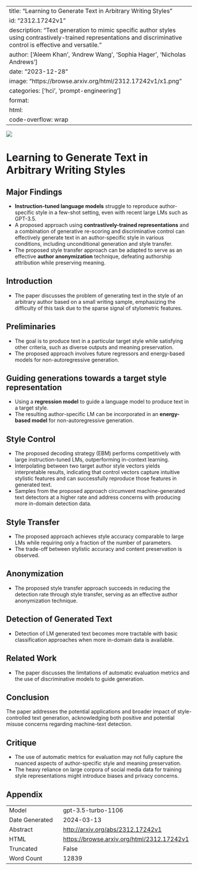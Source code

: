 
---
title: "Learning to Generate Text in Arbitrary Writing Styles"
id: "2312.17242v1"
description: "Text generation to mimic specific author styles using contrastively-trained representations and discriminative control is effective and versatile."
author: ['Aleem Khan', 'Andrew Wang', 'Sophia Hager', 'Nicholas Andrews']
date: "2023-12-28"
image: "https://browse.arxiv.org/html/2312.17242v1/x1.png"
categories: ['hci', 'prompt-engineering']
format:
  html:
    code-overflow: wrap
---

![](https://browse.arxiv.org/html/2312.17242v1/x1.png)

# Learning to Generate Text in Arbitrary Writing Styles

## Major Findings
- **Instruction-tuned language models** struggle to reproduce author-specific style in a few-shot setting, even with recent large LMs such as GPT-3.5.
- A proposed approach using **contrastively-trained representations** and a combination of generative re-scoring and discriminative control can effectively generate text in an author-specific style in various conditions, including unconditional generation and style transfer.
- The proposed style transfer approach can be adapted to serve as an effective **author anonymization** technique, defeating authorship attribution while preserving meaning.

## Introduction
- The paper discusses the problem of generating text in the style of an arbitrary author based on a small writing sample, emphasizing the difficulty of this task due to the sparse signal of stylometric features.

## Preliminaries
- The goal is to produce text in a particular target style while satisfying other criteria, such as diverse outputs and meaning preservation.
- The proposed approach involves future regressors and energy-based models for non-autoregressive generation.

## Guiding generations towards a target style representation
- Using a **regression model** to guide a language model to produce text in a target style.
- The resulting author-specific LM can be incorporated in an **energy-based model** for non-autoregressive generation.

## Style Control
- The proposed decoding strategy (EBM) performs competitively with large instruction-tuned LMs, outperforming in-context learning.
- Interpolating between two target author style vectors yields interpretable results, indicating that control vectors capture intuitive stylistic features and can successfully reproduce those features in generated text.
- Samples from the proposed approach circumvent machine-generated text detectors at a higher rate and address concerns with producing more in-domain detection data.

## Style Transfer
- The proposed approach achieves style accuracy comparable to large LMs while requiring only a fraction of the number of parameters.
- The trade-off between stylistic accuracy and content preservation is observed.

## Anonymization
- The proposed style transfer approach succeeds in reducing the detection rate through style transfer, serving as an effective author anonymization technique.

## Detection of Generated Text
- Detection of LM generated text becomes more tractable with basic classification approaches when more in-domain data is available.

## Related Work
- The paper discusses the limitations of automatic evaluation metrics and the use of discriminative models to guide generation.

## Conclusion
The paper addresses the potential applications and broader impact of style-controlled text generation, acknowledging both positive and potential misuse concerns regarding machine-text detection.

## Critique
- The use of automatic metrics for evaluation may not fully capture the nuanced aspects of author-specific style and meaning preservation.
- The heavy reliance on large corpora of social media data for training style representations might introduce biases and privacy concerns.

## Appendix

|          |          |
|----------|----------|
| Model     | gpt-3.5-turbo-1106       |
| Date Generated     | 2024-03-13       |
| Abstract | [http://arxiv.org/abs/2312.17242v1](http://arxiv.org/abs/2312.17242v1)        |
| HTML     | [https://browse.arxiv.org/html/2312.17242v1](https://browse.arxiv.org/html/2312.17242v1)       |
| Truncated       | False       |
| Word Count       | 12839       |